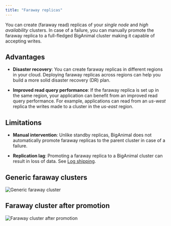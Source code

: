 ```yaml
---
title: "Faraway replicas"
---
```


You can create (faraway read) replicas of your *single node* and *high availability* clusters. In case of a failure, you can manually promote the faraway replica to a full-fledged BigAnimal cluster making it capable of accepting writes. 

## Advantages

- **Disaster recovery**: You can create faraway replicas in different regions in your cloud. Deploying faraway replicas across regions can help you build a more solid disaster recovery (DR) plan.

- **Improved read query performance**: If the faraway replica is set up in the same region, your application can benefit from an improved read query performance. For example, applications can read from an *us-west* replica the writes made to a cluster in the *us-east* region. 

## Limitations

- **Manual intervention**: Unlike standby replicas, BigAnimal does not automatically promote faraway replicas to the parent cluster in case of a failure. 
    
- **Replication lag**: Promoting a faraway replica to a BigAnimal cluster can result in loss of data. See [Log shipping](/biganimal/latest/using_cluster/04_backup_and_restore/#log-shipping).

## Generic faraway clusters

![*Generic faraway cluster*](images/FarawayReplicas-generic.png)

## Faraway cluster after promotion

![*Faraway cluster after promotion*](images/FarawayReplicas-afterpromotion.png)